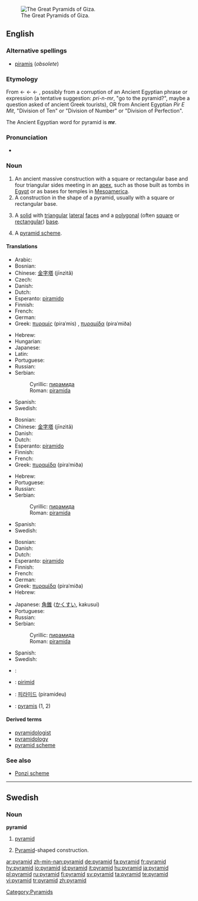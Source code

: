 [[Image:Pyramids of Egypt1.jpg|thumb|right|The Great Pyramids of Giza.]]
==English==
{{wikipedia}}

===Alternative spellings===
* [[piramis]] (''obsolete'')

===Etymology===
From {{etyl|fr}} {{term|pyramide||lang=fr}} ← {{etyl|fro}} {{term|piramide||lang=fro}} ← {{etyl|la}} {{term|pyramis||lang=la}} ← {{etyl|grc}} {{term|sc=polytonic|πυραμίς||tr=puramis}}, possibly from a corruption of an Ancient Egyptian phrase or expression (a tentative suggestion: ''pri-n-mr'', "go to the pyramid?", maybe a question asked of ancient Greek tourists), OR from Ancient Egyptian ''Pir E Mit'', "Division of Ten" or "Division of Number" or "Division of Perfection".

The Ancient Egyptian word for pyramid is '''mr'''.

===Pronunciation===
* {{audio|en-us-pyramid.ogg|Audio (US)}}

===Noun===
{{en-noun}}

# An ancient massive construction with a square or rectangular base and four triangular sides meeting in an [[apex]], such as those built as tombs in [[Egypt]] or as bases for temples in [[Mesoamerica]].
# A construction in the shape of a pyramid, usually with a square or rectangular base.
# {{geometry}} A [[solid]] with [[triangular]] [[lateral]] [[face]]s and a [[polygonal]] (often [[square]] or [[rectangular]]) [[base]].
# A [[pyramid scheme]].
{{seeCites}}

====Translations====
{{trans-top|ancient construction}}
* Arabic: {{t|ar|هرم|m|tr=háram|sc=Arab}}
* Bosnian: {{t-|bs|piramida|f}}
* Chinese: [[金字塔]] (jīnzìtǎ)
* Czech: {{t-|cs|pyramida|f}}
* Danish: {{t-|da|pyramide|c}}
* Dutch: {{t-|nl|pyramide|f}}
* Esperanto: [[piramido]]
* Finnish: {{t+|fi|pyramidi}}
* French: {{t+|fr|pyramide|f}}
* German: {{t+|de|Pyramide|f}}
* Greek: [[πυραμίς]] (piraˈmis) {{f}}, [[πυραμίδα]] (piraˈmiða) {{f}}
{{trans-mid}}
* Hebrew: {{he-translation|פירמידה|piramída}} {{f}}
* Hungarian: {{t|hu|piramis}}
* Japanese: {{t-|ja|ピラミッド|tr=piramiddo|sc=Jpan}}
* Latin: {{t-|la|pyramis|f}}
* Portuguese: {{t+|pt|pirâmide|f}}
* Russian: {{t+|ru|пирамида|f|tr=piramída|sc=Cyrl}}
* Serbian:
*: Cyrillic: [[пирамида]] {{f}}
*: Roman: [[piramida]] {{f}}
* Spanish: {{t+|es|pirámide}}
* Swedish: {{t+|sv|pyramid|c}}
{{trans-bottom}}

{{trans-top|construction}}
* Bosnian: {{t-|bs|piramida|f}}
* Chinese: [[金字塔]] (jīnzìtǎ)
* Danish: {{t-|da|pyramide|c}}
* Dutch: {{t-|nl|pyramide|f}}
* Esperanto: [[piramido]]
* Finnish: {{t+|fi|pyramidi}}
* French: {{t+|fr|pyramide|f}}
* Greek: [[πυραμίδα]] (piraˈmiða) {{f}}
{{trans-mid}}
* Hebrew: {{he-translation|פירמידה|piramída}} {{f}}
* Portuguese: {{t+|pt|pirâmide|f}}
* Russian: {{t+|ru|пирамида|f|tr=piramída|sc=Cyrl}}
* Serbian:
*: Cyrillic: [[пирамида]] {{f}}
*: Roman: [[piramida]] {{f}}
* Spanish: {{t+|es|pirámide}}
* Swedish: {{t+|sv|pyramid|c}}
{{trans-bottom}}

{{trans-top|solid}}
* Bosnian: {{t-|bs|piramida|f}}
* Danish: {{t-|da|pyramide|c}}
* Dutch: {{t-|nl|pyramide|f}}
* Esperanto: [[piramido]]
* Finnish: {{t+|fi|pyramidi}}
* French: {{t+|fr|pyramide|f}}
* German: {{t+|de|Pyramide|f}}
* Greek: [[πυραμίδα]] (piraˈmiða) {{f}}
* Hebrew: {{he-translation|פירמידה|piramída}} {{f}}
{{trans-mid}}
* Japanese: [[角錐]] ([[かくすい]], kakusui)
* Portuguese: {{t+|pt|pirâmide|f}}
* Russian: {{t+|ru|пирамида|f|tr=piramída|sc=Cyrl}}
* Serbian:
*: Cyrillic: [[пирамида]] {{f}}
*: Roman: [[piramida]] {{f}}
* Spanish: {{t+|es|pirámide}}
* Swedish: {{t+|sv|pyramid|c}}
{{trans-bottom}}

{{trans-see|pyramid scheme}}
<!--Remove this section once all of the translations below have been moved into the tables above.-->
{{checktrans-top}}
* {{ttbc|Arabic}}: {{t|ar|هرم|m|tr=háram|sc=Arab}}
* {{ttbc|Irish}}: [[pirimid]]
* {{ttbc|Korean}}: [[피라미드]] (piramideu)
* {{ttbc|Latin}}: [[pyramis]] {{f}} (1, 2)
{{checktrans-bottom}}

====Derived terms====
* [[pyramidologist]]
* [[pyramidology]]
* [[pyramid scheme]]

===See also===
* [[Ponzi scheme]]

----

==Swedish==

===Noun===
{{sv-noun-reg-r-c|2=pyramide}}
'''pyramid''' {{c}}

# {{geometry|lang=sv}} [[#English|pyramid]]
# [[Pyramid]]-shaped construction.

[[Category:Pyramids]]

[[ar:pyramid]]
[[zh-min-nan:pyramid]]
[[de:pyramid]]
[[fa:pyramid]]
[[fr:pyramid]]
[[hy:pyramid]]
[[io:pyramid]]
[[id:pyramid]]
[[it:pyramid]]
[[hu:pyramid]]
[[ja:pyramid]]
[[pl:pyramid]]
[[ru:pyramid]]
[[fi:pyramid]]
[[sv:pyramid]]
[[ta:pyramid]]
[[te:pyramid]]
[[vi:pyramid]]
[[tr:pyramid]]
[[zh:pyramid]]